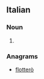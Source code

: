 ==Italian==

===Noun===
{{head|it|plural}} {{f}}

# {{plural of|frottola|lang=it|nocat=1}}

===Anagrams===
* [[flotterò#Italian|flotterò]]